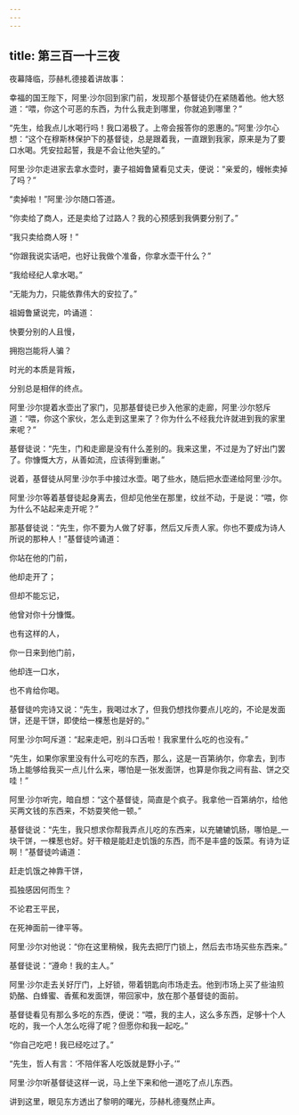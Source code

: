 ```yaml
---
---
---
```

title: 第三百一十三夜
---






夜幕降临，莎赫札德接着讲故事：





幸福的国王陛下，阿里·沙尔回到家门前，发现那个基督徒仍在紧随着他。他大怒道：“喂，你这个可恶的东西，为什么我走到哪里，你就追到哪里？”

“先生，给我点儿水喝行吗！我口渴极了。上帝会报答你的恩惠的。”阿里·沙尔心想：“这个在穆斯林保护下的基督徒，总是跟着我，一直跟到我家，原来是为了要口水喝。凭安拉起誓，我是不会让他失望的。”

阿里·沙尔走进家去拿水壶时，妻子祖姆鲁黛看见丈夫，便说：“亲爱的，幔帐卖掉了吗？”

“卖掉啦！”阿里·沙尔随口答道。

“你卖给了商人，还是卖给了过路人？我的心预感到我俩要分别了。”

“我只卖给商人呀！”

“你跟我说实话吧，也好让我做个准备，你拿水壶干什么？”

“我给经纪人拿水喝。”

“无能为力，只能依靠伟大的安拉了。”

祖姆鲁黛说完，吟诵道：


快要分别的人且慢，

拥抱岂能将人骗？

时光的本质是背叛，

分别总是相伴的终点。



阿里·沙尔提着水壶出了家门，见那基督徒已步入他家的走廊，阿里·沙尔怒斥道：“喂，你这个家伙，怎么走到这里来了？你为什么不经我允许就进到我的家里来呢？”

基督徒说：“先生，门和走廊是没有什么差别的。我来这里，不过是为了好出门罢了。你慷慨大方，从善如流，应该得到重谢。”

说着，基督徒从阿里·沙尔手中接过水壶。喝了些水，随后把水壶递给阿里·沙尔。

阿里·沙尔等着基督徒起身离去，但却见他坐在那里，纹丝不动，于是说：“喂，你为什么不站起来走开呢？”

那基督徒说：“先生，你不要为人做了好事，然后又斥责人家。你也不要成为诗人所说的那种人！”基督徒吟诵道：


你站在他的门前，

他却走开了；

但却不能忘记，

他曾对你十分慷慨。

也有这样的人，

你一日来到他门前，

他却连一口水，

也不肯给你喝。



基督徒吟完诗又说：“先生，我喝过水了，但我仍想找你要点儿吃的，不论是发面饼，还是干饼，即使给一棵葱也是好的。”

阿里·沙尔呵斥道：“起来走吧，别斗口舌啦！我家里什么吃的也没有。”

“先生，如果你家里没有什么可吃的东西，那么，这是一百第纳尔，你拿去，到市场上能够给我买一点儿什么来，哪怕是一张发面饼，也算是你我之间有盐、饼之交哇！”

阿里·沙尔听完，暗自想：“这个基督徒，简直是个疯子。我拿他一百第纳尔，给他买两文钱的东西来，不妨耍笑他一顿。”

基督徒说：“先生，我只想求你帮我弄点儿吃的东西来，以充辘辘饥肠，哪怕是_一块干饼，一棵葱也好。好干粮是能赶走饥饿的东西，而不是丰盛的饭菜。有诗为证啊！”基督徒吟诵道：


赶走饥饿之神靠干饼，

孤独感因何而生？

不论君王平民，

在死神面前一律平等。



阿里·沙尔对他说：“你在这里稍候，我先去把厅门锁上，然后去市场买些东西来。”

基督徒说：“遵命！我的主人。”

阿里·沙尔走去关好厅门，上好锁，带着钥匙向市场走去。他到市场上买了些油煎奶酪、白蜂蜜、香蕉和发面饼，带回家中，放在那个基督徒的面前。

基督徒看见有那么多吃的东西，便说：“喂，我的主人，这么多东西，足够十个人吃的，我一个人怎么吃得了呢？但愿你和我一起吃。”

“你自己吃吧！我已经吃过了。”

“先生，哲人有言：‘不陪伴客人吃饭就是野小子。’”

阿里·沙尔听基督徒这样一说，马上坐下来和他一道吃了点儿东西。





讲到这里，眼见东方透出了黎明的曙光，莎赫札德戛然止声。